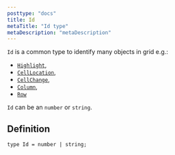 ```yaml
---
posttype: "docs"
title: Id
metaTitle: "Id type"
metaDescription: "metaDescription"
---
```


`Id` is a common type to identify many objects in grid e.g.: 
- [`Highlight`](link), 
- [`CellLocation`](link),  
- [`CellChange`](link),  
- [`Column`](link), 
- [`Row`](link)

`Id` can be an `number` or `string`.

## Definition

```tsx
type Id = number | string;
```